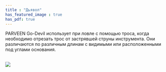 ```yaml
---
title : "Дьявол"
has_featured_image : true
has_pdf: true
---
```


PARVEEN Go-Devil использует при ловле с помощью троса, когда необходимо отрезать трос от застрявшей струны инструмента. Они различаются по различным длинам с видимыми или расположенными под углами основания.

<br />
<Image src={image} />